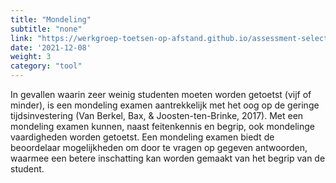 ```yaml
---
title: "Mondeling"
subtitle: "none"
link: "https://werkgroep-toetsen-op-afstand.github.io/assessment-selection-tool/methods/oral_exam/"
date: '2021-12-08'
weight: 3
category: "tool"
---
```


In gevallen waarin zeer weinig studenten moeten worden getoetst (vijf of minder), is een mondeling examen aantrekkelijk met het oog op de geringe tijdsinvestering (Van Berkel, Bax, & Joosten-ten-Brinke, 2017). Met een mondeling examen kunnen, naast feitenkennis en begrip, ook mondelinge vaardigheden worden getoetst. Een mondeling examen biedt de beoordelaar mogelijkheden om door te vragen op gegeven antwoorden, waarmee een betere inschatting kan worden gemaakt van het begrip van de student. 